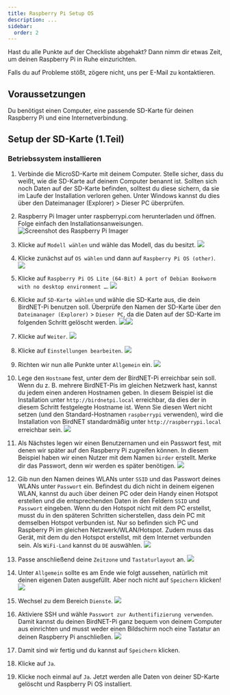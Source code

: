 ```yaml
---
title: Raspberry Pi Setup OS
description: ...
sidebar:
  order: 2
---
```



Hast du alle Punkte auf der Checkliste abgehakt? Dann nimm dir etwas Zeit, um deinen Raspberry Pi in Ruhe einzurichten.

Falls du auf Probleme stößt, zögere nicht, uns per E-Mail zu kontaktieren.

## Voraussetzungen

Du benötigst einen Computer, eine passende SD-Karte für deinen Raspberry Pi und eine Internetverbindung.

## Setup der SD-Karte (1.Teil)

### Betriebssystem installieren

<Steps>

1. Verbinde die MicroSD-Karte mit deinem Computer.
   Stelle sicher, dass du weißt, wie die SD-Karte auf deinem Computer benannt ist. Sollten sich noch Daten auf der SD-Karte befinden, solltest du diese sichern, da sie im Laufe der Installation verloren gehen. Unter Windows kannst du dies über den Dateimanager (Explorer) > Dieser PC überprüfen.

2. Raspberry Pi Imager unter raspberrypi.com herunterladen und öffnen. Folge einfach den Installationsanweisungen.
   ![Screenshot des Raspberry Pi Imager](/src/images/project01/pi-setup/01pi_imager.png)

3. Klicke auf `Modell wählen` und wähle das Modell, das du besitzt.
   ![](/src/images/project01/pi-setup/02.png)

4. Klicke zunächst auf `OS wählen` und dann auf `Raspberry Pi OS (other)`.
   ![](/src/images/project01/pi-setup/03.png)

5. Klicke auf `Raspberry Pi OS Lite (64-Bit) A port of Debian Bookworm with no desktop environment …`.
   ![](/src/images/project01/pi-setup/04.png)

6. Klicke auf `SD-Karte wählen` und wähle die SD-Karte aus, die dein BirdNET-Pi benutzen soll. Überprüfe den Namen der SD-Karte über den `Dateimanager (Explorer)` > `Dieser PC`, da die Daten auf der SD-Karte im folgenden Schritt gelöscht werden.
   ![](/src/images/project01/pi-setup/05.png)![](/src/images/project01/pi-setup/06.png)

7. Klicke auf `Weiter`.
   ![](/src/images/project01/pi-setup/07.png)

8. Klicke auf `Einstellungen bearbeiten`.
   ![](/src/images/project01/pi-setup/09.png)

9. Richten wir nun alle Punkte unter `Allgemein` ein.
   ![](/src/images/project01/pi-setup/10.png)

10. Lege den `Hostname` fest, unter dem der BirdNET-Pi erreichbar sein soll. Wenn du z. B. mehrere BirdNET-Pis im gleichen Netzwerk hast, kannst du jedem einen anderen Hostnamen geben. In diesem Beispiel ist die Installation unter `http://birdnetpi.local` erreichbar, da dies der in diesem Schritt festgelegte Hostname ist. Wenn Sie diesen Wert nicht setzen (und den Standard-Hostnamen `raspberrypi` verwenden), wird die Installation von BirdNET standardmäßig unter `http://raspberrypi.local` erreichbar sein.
    ![](/src/images/project01/pi-setup/11.png)

11. Als Nächstes legen wir einen Benutzernamen und ein Passwort fest, mit denen wir später auf den Raspberry Pi zugreifen können. In diesem Beispiel haben wir einen Nutzer mit dem Namen `birder` erstellt. Merke dir das Passwort, denn wir werden es später benötigen.
    ![](/src/images/project01/pi-setup/12.png)

12. Gib nun den Namen deines WLANs unter `SSID` und das Passwort deines WLANs unter `Passwort` ein. Befindest du dich nicht in deinem eigenen WLAN, kannst du auch über deinen PC oder dein Handy einen Hotspot erstellen und die entsprechenden Daten in den Feldern `SSID` und `Passwort` eingeben. Wenn du den Hotspot nicht mit dem PC erstellst, musst du in den späteren Schritten sicherstellen, dass dein PC mit demselben Hotspot verbunden ist. Nur so befinden sich PC und Raspberry Pi im gleichen Netzwerk/WLAN/Hotspot. Zudem muss das Gerät, mit dem du den Hotspot erstellst, mit dem Internet verbunden sein. Als `WiFi-Land` kannst du `DE` auswählen.
    ![](/src/images/project01/pi-setup/13.png)

13. Passe anschließend deine `Zeitzone` und `Tastaturlayout` an.
    ![](/src/images/project01/pi-setup/14.png)

14. Unter `Allgemein` sollte es am Ende wie folgt aussehen, natürlich mit deinen eigenen Daten ausgefüllt. Aber noch nicht auf `Speichern` klicken!
    ![](/src/images/project01/pi-setup/15.png)

15. Wechsel zu dem Bereich `Dienste`.
    ![](/src/images/project01/pi-setup/16.png)

16. Aktiviere SSH und wähle `Passwort zur Authentifizierung verwenden`. Damit kannst du deinen BirdNET-Pi ganz bequem von deinem Computer aus einrichten und musst weder einen Bildschirm noch eine Tastatur an deinen Raspberry Pi anschließen.
    ![](/src/images/project01/pi-setup/17.png)

17. Damit sind wir fertig und du kannst auf `Speichern` klicken.
18. Klicke auf `Ja`.

19. Klicke noch einmal auf `Ja`. Jetzt werden alle Daten von deiner SD-Karte gelöscht und Raspberry Pi OS installiert.

</Steps>
